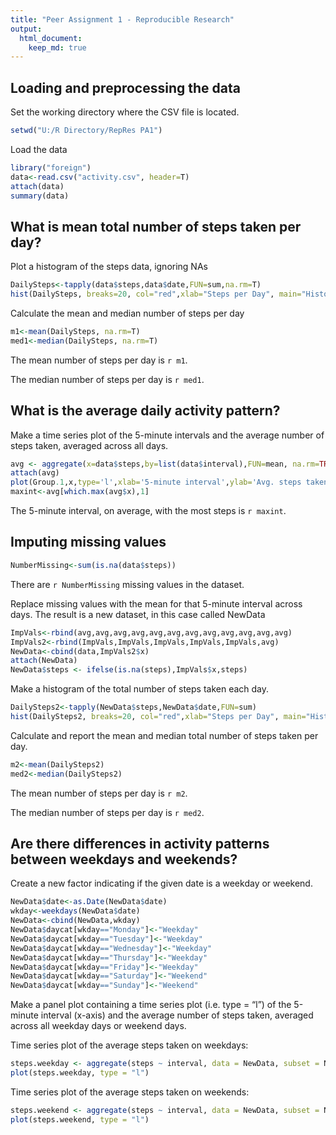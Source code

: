 ```yaml
---
title: "Peer Assignment 1 - Reproducible Research"
output: 
  html_document:
    keep_md: true
---
```



## Loading and preprocessing the data

Set the working directory where the CSV file is located.

```r
setwd("U:/R Directory/RepRes PA1")
```

Load the data

```r
library("foreign")
data<-read.csv("activity.csv", header=T)
attach(data)
summary(data)
```

## What is mean total number of steps taken per day?

Plot a histogram of the steps data, ignoring NAs

```r
DailySteps<-tapply(data$steps,data$date,FUN=sum,na.rm=T)
hist(DailySteps, breaks=20, col="red",xlab="Steps per Day", main="Histogram of Steps")
```

Calculate the mean and median number of steps per day

```r
m1<-mean(DailySteps, na.rm=T)
med1<-median(DailySteps, na.rm=T)
```

The mean number of steps per day is `r m1`. 

The median number of steps per day is `r med1`.

## What is the average daily activity pattern?

Make a time series plot of the 5-minute intervals and the average number of steps taken, averaged across all days.

```r
avg <- aggregate(x=data$steps,by=list(data$interval),FUN=mean, na.rm=TRUE)
attach(avg)
plot(Group.1,x,type='l',xlab='5-minute interval',ylab='Avg. steps taken')
maxint<-avg[which.max(avg$x),1]
```

The 5-minute interval, on average, with the most steps is `r maxint`.

## Imputing missing values

```r
NumberMissing<-sum(is.na(data$steps))
```

There are `r NumberMissing` missing values in the dataset.

Replace missing values with the mean for that 5-minute interval across days. The result is a new dataset, in this case called NewData

```r
ImpVals<-rbind(avg,avg,avg,avg,avg,avg,avg,avg,avg,avg,avg,avg)
ImpVals2<-rbind(ImpVals,ImpVals,ImpVals,ImpVals,ImpVals,avg)
NewData<-cbind(data,ImpVals2$x)
attach(NewData)
NewData$steps <- ifelse(is.na(steps),ImpVals$x,steps)
```

Make a histogram of the total number of steps taken each day. 

```r
DailySteps2<-tapply(NewData$steps,NewData$date,FUN=sum)
hist(DailySteps2, breaks=20, col="red",xlab="Steps per Day", main="Histogram of Steps")
```

Calculate and report the mean and median total number of steps taken per day.

```r
m2<-mean(DailySteps2)
med2<-median(DailySteps2)
```

The mean number of steps per day is `r m2`. 

The median number of steps per day is `r med2`.

## Are there differences in activity patterns between weekdays and weekends?

Create a new factor indicating if the given date is a weekday or weekend.

```r
NewData$date<-as.Date(NewData$date)
wkday<-weekdays(NewData$date)
NewData<-cbind(NewData,wkday)
NewData$daycat[wkday=="Monday"]<-"Weekday"
NewData$daycat[wkday=="Tuesday"]<-"Weekday"
NewData$daycat[wkday=="Wednesday"]<-"Weekday"
NewData$daycat[wkday=="Thursday"]<-"Weekday"
NewData$daycat[wkday=="Friday"]<-"Weekday"
NewData$daycat[wkday=="Saturday"]<-"Weekend"
NewData$daycat[wkday=="Sunday"]<-"Weekend"
```

Make a panel plot containing a time series plot (i.e. type = "l") of the 5-minute interval (x-axis) and the average number of steps taken, averaged across all weekday days or weekend days.

Time series plot of the average steps taken on weekdays:

```r
steps.weekday <- aggregate(steps ~ interval, data = NewData, subset = NewData$daycat=="Weekday", FUN = mean)
plot(steps.weekday, type = "l")
```

Time series plot of the average steps taken on weekends:

```r
steps.weekend <- aggregate(steps ~ interval, data = NewData, subset = NewData$daycat=="Weekend", FUN = mean)
plot(steps.weekend, type = "l")
```

